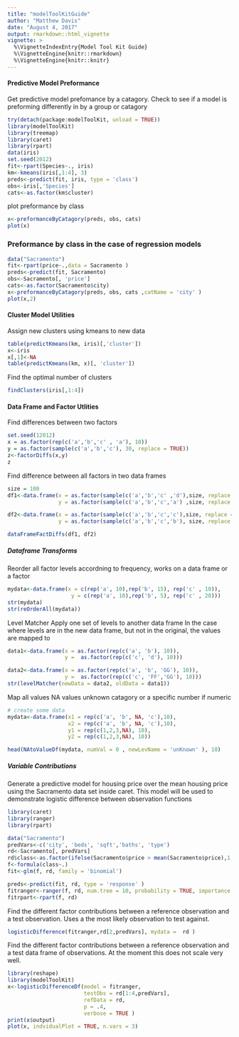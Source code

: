 ```yaml
---
title: "modelToolKitGuide"
author: "Matthew Davis"
date: "August 4, 2017"
output: rmarkdown::html_vignette
vignette: >
  %\VignetteIndexEntry{Model Tool Kit Guide}
  %\VignetteEngine{knitr::rmarkdown}
  %\VignetteEngine{knitr::knitr}
---
```





#### Predictive Model Preformance 

Get predictive model prefomance by a catagory.  Check to see if a model is preforming differently in by a group or catagory

```r
try(detach(package:modelToolKit, unload = TRUE))
library(modelToolKit)
library(treemap)
library(caret)
library(rpart)
data(iris)
set.seed(2012)
fit<-rpart(Species~., iris)
km<-kmeans(iris[,1:4], 3)
preds<-predict(fit, iris, type = 'class')
obs<-iris[,'Species']
cats<-as.factor(km$cluster)
```

plot preformance by class 

```r
x<-preformanceByCatagory(preds, obs, cats)
plot(x)
```



### Preformance by class in the case of regression models
```r
data("Sacramento")
fit<-rpart(price~.,data = Sacramento )
preds<-predict(fit, Sacramento)
obs<-Sacramento[, 'price']
cats<-as.factor(Sacramento$city)
x<-preformanceByCatagory(preds, obs, cats ,catName = 'city' )
plot(x,2)
```


#### Cluster Model Utilities 

Assign new clusters using kmeans to new data 

```r
table(predictKmeans(km, iris)[,'cluster'])
x<-iris
x[,1]<-NA
table(predictKmeans(km, x)[, 'cluster'])
```

Find the optimal number of clusters
```r
findClusters(iris[,1:4])
```
#### Data Frame and Factor Utlities 

Find differences between two factors 
```r
set.seed(12012)
x = as.factor(rep(c('a','b','c' , 'a'), 10))
y = as.factor(sample(c('a','b','c'), 30, replace = TRUE))
z<-factorDiffs(x,y)
z

```

Find difference between all factors in two data frames

```r
size = 100
df1<-data.frame(x = as.factor(sample(c('a','b','c' ,'d'),size, replace = TRUE)),
                y = as.factor(sample(c('a','b','c','a') ,size, replace = TRUE)))

df2<-data.frame(x = as.factor(sample(c('a','b','c','c'),size, replace = TRUE)),
                y = as.factor(sample(c('a','b','c','b'), size, replace = TRUE)))

dataFrameFactDiffs(df1, df2)
```



##### Dataframe Transforms

Reorder all factor levels accordning to frequency, 
works on a data frame or a factor 
```r
mydata<-data.frame(x = c(rep('a', 10),rep('b', 15), rep('c' , 10)),
                    y = c(rep('a', 10),rep('b', 5), rep('c' , 20)))
str(mydata)
str(reOrderAll(mydata))
```


Level Matcher Apply one set of levels to another data frame
In the case where levels are in the new data frame, but not in the original, the values are mapped to <NA>

```r
data1<-data.frame(x = as.factor(rep(c('a', 'b'), 10)), 
                  y =  as.factor(rep(c('c', 'd'), 10)))

data2<-data.frame(x = as.factor(rep(c('a', 'b', 'GG'), 10)), 
                  y =  as.factor(rep(c('c', 'FF','GG'), 10)))
str(levelMatcher(newData = data2, oldData = data1))
```


Map all values  NA values  unknown catagory or a specific number if numeric

```r
# create some data
mydata<-data.frame(x1 = rep(c('a', 'b', NA, 'c'),10),
                   x2 = rep(c('a', 'b', NA, 'c'),10),
                   y1 = rep(c(1,2,3,NA), 10),
                   y2 = rep(c(1,2,3,NA), 10))

head(NAtoValueDf(mydata, numVal = 0 , newLevName = 'unKnown' ), 10)

```


##### Variable Contributions


Generate a predictive model for housing price over the mean housing price using the Sacramento data set inside caret. This model will be used to demonstrate logistic difference between observation functions


```r
library(caret)
library(ranger)
library(rpart)

data("Sacramento")
predVars<-c('city', 'beds', 'sqft','baths', 'type')
rd<-Sacramento[, predVars]
rd$class<-as.factor(ifelse(Sacramento$price > mean(Sacramento$price),1,0 ))
f<-formula(class~.)
fit<-glm(f, rd, family = 'binomial')

preds<-predict(fit, rd, type = 'response' )
fitranger<-ranger(f, rd, num.tree = 10, probability = TRUE, importance = 'impurity')
fitrpart<-rpart(f, rd)
```

Find the different factor contributions between a reference observation and a test observation. 
Uses a the most likely observation to test against. 
```r
logisticDifference(fitranger,rd[2,predVars], mydata =  rd )
```

Find the different factor contributions between a reference observation and a test data frame of observations. At the moment this does not scale very well.

```r
library(reshape)
library(modelToolKit)
x<-logisticDifferenceDf(model = fitranger,
                        testObs = rd[1:4,predVars],
                        refData = rd, 
                        p = .4,
                        verbose = TRUE )
print(x$output)
plot(x, indvidualPlot = TRUE, n.vars = 3)
```


